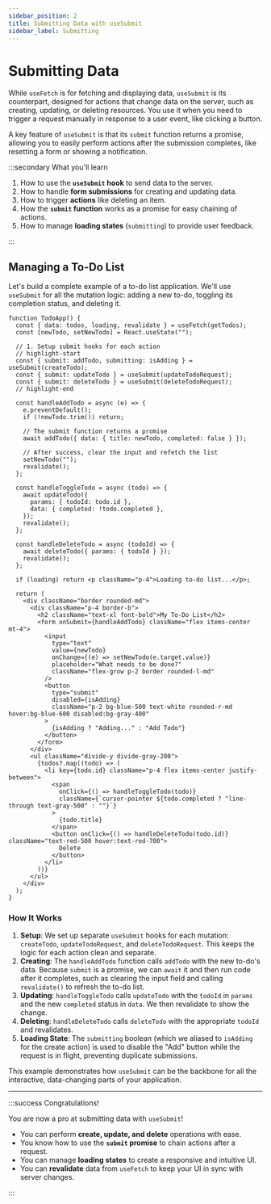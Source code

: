 ```yaml
---
sidebar_position: 2
title: Submitting Data with useSubmit
sidebar_label: Submitting
---
```


# Submitting Data

While `useFetch` is for fetching and displaying data, `useSubmit` is its counterpart, designed for actions that change
data on the server, such as creating, updating, or deleting resources. You use it when you need to trigger a request
manually in response to a user event, like clicking a button.

A key feature of `useSubmit` is that its `submit` function returns a promise, allowing you to easily perform actions
after the submission completes, like resetting a form or showing a notification.

:::secondary What you'll learn

1.  How to use the **`useSubmit` hook** to send data to the server.
2.  How to handle **form submissions** for creating and updating data.
3.  How to trigger **actions** like deleting an item.
4.  How the **`submit` function** works as a promise for easy chaining of actions.
5.  How to manage **loading states** (`submitting`) to provide user feedback.

:::

## Managing a To-Do List

Let's build a complete example of a to-do list application. We'll use `useSubmit` for all the mutation logic: adding a
new to-do, toggling its completion status, and deleting it.

```tsx
function TodoApp() {
  const { data: todos, loading, revalidate } = useFetch(getTodos);
  const [newTodo, setNewTodo] = React.useState("");

  // 1. Setup submit hooks for each action
  // highlight-start
  const { submit: addTodo, submitting: isAdding } = useSubmit(createTodo);
  const { submit: updateTodo } = useSubmit(updateTodoRequest);
  const { submit: deleteTodo } = useSubmit(deleteTodoRequest);
  // highlight-end

  const handleAddTodo = async (e) => {
    e.preventDefault();
    if (!newTodo.trim()) return;

    // The submit function returns a promise
    await addTodo({ data: { title: newTodo, completed: false } });

    // After success, clear the input and refetch the list
    setNewTodo("");
    revalidate();
  };

  const handleToggleTodo = async (todo) => {
    await updateTodo({
      params: { todoId: todo.id },
      data: { completed: !todo.completed },
    });
    revalidate();
  };

  const handleDeleteTodo = async (todoId) => {
    await deleteTodo({ params: { todoId } });
    revalidate();
  };

  if (loading) return <p className="p-4">Loading to-do list...</p>;

  return (
    <div className="border rounded-md">
      <div className="p-4 border-b">
        <h2 className="text-xl font-bold">My To-Do List</h2>
        <form onSubmit={handleAddTodo} className="flex items-center mt-4">
          <input
            type="text"
            value={newTodo}
            onChange={(e) => setNewTodo(e.target.value)}
            placeholder="What needs to be done?"
            className="flex-grow p-2 border rounded-l-md"
          />
          <button
            type="submit"
            disabled={isAdding}
            className="p-2 bg-blue-500 text-white rounded-r-md hover:bg-blue-600 disabled:bg-gray-400"
          >
            {isAdding ? "Adding..." : "Add Todo"}
          </button>
        </form>
      </div>
      <ul className="divide-y divide-gray-200">
        {todos?.map((todo) => (
          <li key={todo.id} className="p-4 flex items-center justify-between">
            <span
              onClick={() => handleToggleTodo(todo)}
              className={`cursor-pointer ${todo.completed ? "line-through text-gray-500" : ""}`}
            >
              {todo.title}
            </span>
            <button onClick={() => handleDeleteTodo(todo.id)} className="text-red-500 hover:text-red-700">
              Delete
            </button>
          </li>
        ))}
      </ul>
    </div>
  );
}
```

### How It Works

1.  **Setup**: We set up separate `useSubmit` hooks for each mutation: `createTodo`, `updateTodoRequest`, and
    `deleteTodoRequest`. This keeps the logic for each action clean and separate.
2.  **Creating**: The `handleAddTodo` function calls `addTodo` with the new to-do's data. Because `submit` is a promise,
    we can `await` it and then run code after it completes, such as clearing the input field and calling `revalidate()`
    to refresh the to-do list.
3.  **Updating**: `handleToggleTodo` calls `updateTodo` with the `todoId` in `params` and the new `completed` status in
    `data`. We then revalidate to show the change.
4.  **Deleting**: `handleDeleteTodo` calls `deleteTodo` with the appropriate `todoId` and revalidates.
5.  **Loading State**: The `submitting` boolean (which we aliased to `isAdding` for the create action) is used to
    disable the "Add" button while the request is in flight, preventing duplicate submissions.

This example demonstrates how `useSubmit` can be the backbone for all the interactive, data-changing parts of your
application.

---

:::success Congratulations!

You are now a pro at submitting data with `useSubmit`!

- You can perform **create, update, and delete** operations with ease.
- You know how to use the **`submit` promise** to chain actions after a request.
- You can manage **loading states** to create a responsive and intuitive UI.
- You can **revalidate** data from `useFetch` to keep your UI in sync with server changes.

:::
